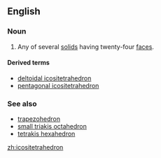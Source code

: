 ==English==

===Noun===
{{en-noun|pl2=icositetrahedra}}

# {{context|mathematics|lang=en}} Any of several [[solid]]s having twenty-four [[face]]s.

====Derived terms====
*[[deltoidal icositetrahedron]]
*[[pentagonal icositetrahedron]]

===See also===
*[[trapezohedron]]
*[[small triakis octahedron]]
*[[tetrakis hexahedron]]

[[zh:icositetrahedron]]